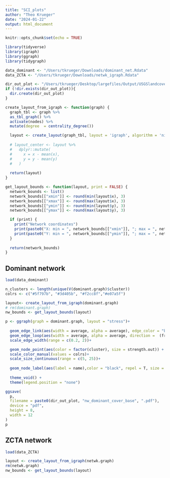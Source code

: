 ```yaml
---
title: "SCI_plots"
author: "Theo Krueger"
date: "2024-01-22"
output: html_document
---
```


```r
knitr::opts_chunk$set(echo = TRUE)
```

```r
library(tidyverse)
library(igraph)
library(ggraph)
library(tidygraph)
```

```r
data_dominant <- "/Users/tkrueger/Downloads/dominant_net.Rdata"
data_ZCTA <- "/Users/tkrueger/Downloads/netwk_igraph.Rdata"

dir_out_plot <- "/Users/tkrueger/Desktop/largefiles/Output/USGSlandcover_zip_Custom_groups/figures/SCI/"
if (!dir.exists(dir_out_plot)){
  dir.create(dir_out_plot)
}
```

```r
create_layout_from_igraph <- function(graph) {
  graph_tbl <- graph %>% 
  as_tbl_graph() %>% 
  activate(nodes) %>% 
  mutate(degree  = centrality_degree()) 

  layout <- create_layout(graph_tbl, layout = 'igraph', algorithm = 'nicely')
  
  # layout_center <- layout %>%
  #   dplyr::mutate(
  #     x = x - mean(x),
  #     y = y - mean(y)
  #   )
  
  return(layout)
}

get_layout_bounds <- function(layout, print = FALSE) {
  network_bounds <- list()
  network_bounds[["xmin"]] <- round(min(layout$x), 3)
  network_bounds[["xmax"]] <- round(max(layout$x), 3)
  network_bounds[["ymin"]] <- round(min(layout$y), 3)
  network_bounds[["ymax"]] <- round(max(layout$y), 3)

  if (print) {
    print("Network coordinates")
    print(paste0("X: min = ", network_bounds[["xmin"]], "; max = ", network_bounds[["xmax"]]), quote = FALSE)
    print(paste0("Y: min = ", network_bounds[["ymin"]], "; max = ", network_bounds[["ymax"]]), quote = FALSE)
  }
  
  return(network_bounds)
}
```


## Dominant network

```r
load(data_dominant)
```


```r
n_clusters <- length(unique(V(dominant.graph)$cluster))
colrs <- c("#5f797b", "#3d405b", "#f2cc8f","#e07a5f")

```

```r
layout<- create_layout_from_igraph(dominant.graph)
# rm(dominant.graph)
nw_bounds <- get_layout_bounds(layout)
```


```r
p <- ggraph(graph = dominant.graph, layout = "stress")+
  
  geom_edge_link(aes(width = average, alpha = average), edge_color = "black")+
  geom_edge_loop(aes(width = average, alpha = average, direction =  (from - 1) * 360 / length(dominant.graph)),edge_color = "black") +
  scale_edge_width(range = c(0.2, 2))+

  geom_node_point(aes(color = factor(cluster), size = strength.out)) + 
  scale_color_manual(values = colrs)+
  scale_size_continuous(range = c(5, 25))+
  
  geom_node_label(aes(label = name),color = "black", repel = T, size = 4, label.r = unit(5, "pt"), label.size = .1) +
  
  theme_void() +
  theme(legend.position = "none") 

ggsave(
  p,
  filename = paste0(dir_out_plot, "nw_dominant_cover_base", ".pdf"),
  device = "pdf",
  height = 8,
  width = 12
)
p
```

## ZCTA network

```r
load(data_ZCTA)
```

```r
layout <- create_layout_from_igraph(netwk.graph)
rm(netwk.graph)
nw_bounds <- get_layout_bounds(layout)

```

